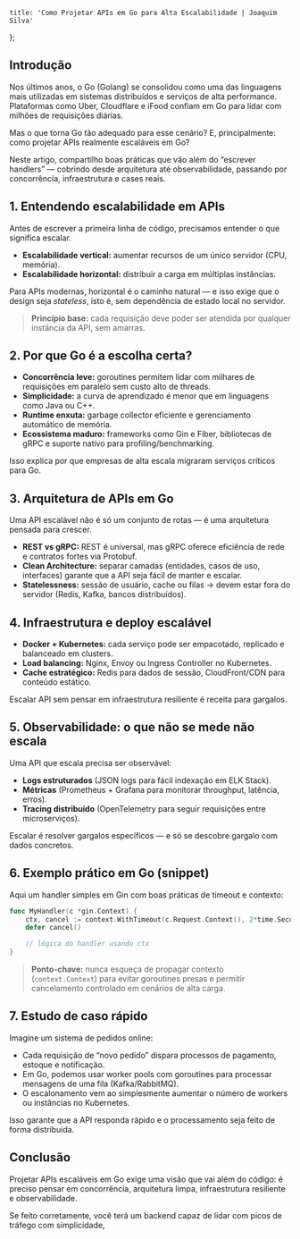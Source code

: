	title: 'Como Projetar APIs em Go para Alta Escalabilidade | Joaquim Silva'
};

## Introdução

Nos últimos anos, o Go (Golang) se consolidou como uma das linguagens mais utilizadas em sistemas distribuídos e serviços de alta performance. Plataformas como Uber, Cloudflare e iFood confiam em Go para lidar com milhões de requisições diárias.

Mas o que torna Go tão adequado para esse cenário? E, principalmente: como projetar APIs realmente escaláveis em Go?

Neste artigo, compartilho boas práticas que vão além do “escrever handlers” — cobrindo desde arquitetura até observabilidade, passando por concorrência, infraestrutura e cases reais.



## 1. Entendendo escalabilidade em APIs

Antes de escrever a primeira linha de código, precisamos entender o que significa escalar.

- **Escalabilidade vertical:** aumentar recursos de um único servidor (CPU, memória).
- **Escalabilidade horizontal:** distribuir a carga em múltiplas instâncias.

Para APIs modernas, horizontal é o caminho natural — e isso exige que o design seja *stateless*, isto é, sem dependência de estado local no servidor.

> **Princípio base:** cada requisição deve poder ser atendida por qualquer instância da API, sem amarras.


## 2. Por que Go é a escolha certa?

- **Concorrência leve:** goroutines permitem lidar com milhares de requisições em paralelo sem custo alto de threads.
- **Simplicidade:** a curva de aprendizado é menor que em linguagens como Java ou C++.
- **Runtime enxuta:** garbage collector eficiente e gerenciamento automático de memória.
- **Ecossistema maduro:** frameworks como Gin e Fiber, bibliotecas de gRPC e suporte nativo para profiling/benchmarking.

Isso explica por que empresas de alta escala migraram serviços críticos para Go.


## 3. Arquitetura de APIs em Go

Uma API escalável não é só um conjunto de rotas — é uma arquitetura pensada para crescer.

- **REST vs gRPC:** REST é universal, mas gRPC oferece eficiência de rede e contratos fortes via Protobuf.
- **Clean Architecture:** separar camadas (entidades, casos de uso, interfaces) garante que a API seja fácil de manter e escalar.
- **Statelessness:** sessão de usuário, cache ou filas → devem estar fora do servidor (Redis, Kafka, bancos distribuídos).


## 4. Infraestrutura e deploy escalável

- **Docker + Kubernetes:** cada serviço pode ser empacotado, replicado e balanceado em clusters.
- **Load balancing:** Nginx, Envoy ou Ingress Controller no Kubernetes.
- **Cache estratégico:** Redis para dados de sessão, CloudFront/CDN para conteúdo estático.

Escalar API sem pensar em infraestrutura resiliente é receita para gargalos.


## 5. Observabilidade: o que não se mede não escala

Uma API que escala precisa ser observável:

- **Logs estruturados** (JSON logs para fácil indexação em ELK Stack).
- **Métricas** (Prometheus + Grafana para monitorar throughput, latência, erros).
- **Tracing distribuído** (OpenTelemetry para seguir requisições entre microserviços).

Escalar é resolver gargalos específicos — e só se descobre gargalo com dados concretos.


## 6. Exemplo prático em Go (snippet)

Aqui um handler simples em Gin com boas práticas de timeout e contexto:


```go
func MyHandler(c *gin.Context) {
    ctx, cancel := context.WithTimeout(c.Request.Context(), 2*time.Second)
    defer cancel()

    // lógica do handler usando ctx
}
```

> **Ponto-chave:** nunca esqueça de propagar contexto (`context.Context`) para evitar goroutines presas e permitir cancelamento controlado em cenários de alta carga.


## 7. Estudo de caso rápido

Imagine um sistema de pedidos online:

- Cada requisição de “novo pedido” dispara processos de pagamento, estoque e notificação.
- Em Go, podemos usar worker pools com goroutines para processar mensagens de uma fila (Kafka/RabbitMQ).
- O escalonamento vem ao simplesmente aumentar o número de workers ou instâncias no Kubernetes.

Isso garante que a API responda rápido e o processamento seja feito de forma distribuída.


## Conclusão

Projetar APIs escaláveis em Go exige uma visão que vai além do código: é preciso pensar em concorrência, arquitetura limpa, infraestrutura resiliente e observabilidade.

Se feito corretamente, você terá um backend capaz de lidar com picos de tráfego com simplicidade,